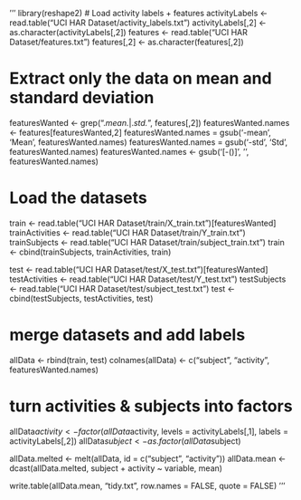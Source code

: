 '''
library(reshape2)
# Load activity labels + features
activityLabels <- read.table("UCI HAR Dataset/activity_labels.txt")
activityLabels[,2] <- as.character(activityLabels[,2])
features <- read.table("UCI HAR Dataset/features.txt")
features[,2] <- as.character(features[,2])

# Extract only the data on mean and standard deviation
featuresWanted <- grep(".*mean.*|.*std.*", features[,2])
featuresWanted.names <- features[featuresWanted,2]
featuresWanted.names = gsub('-mean', 'Mean', featuresWanted.names)
featuresWanted.names = gsub('-std', 'Std', featuresWanted.names)
featuresWanted.names <- gsub('[-()]', '', featuresWanted.names)


# Load the datasets
train <- read.table("UCI HAR Dataset/train/X_train.txt")[featuresWanted]
trainActivities <- read.table("UCI HAR Dataset/train/Y_train.txt")
trainSubjects <- read.table("UCI HAR Dataset/train/subject_train.txt")
train <- cbind(trainSubjects, trainActivities, train)

test <- read.table("UCI HAR Dataset/test/X_test.txt")[featuresWanted]
testActivities <- read.table("UCI HAR Dataset/test/Y_test.txt")
testSubjects <- read.table("UCI HAR Dataset/test/subject_test.txt")
test <- cbind(testSubjects, testActivities, test)

# merge datasets and add labels
allData <- rbind(train, test)
colnames(allData) <- c("subject", "activity", featuresWanted.names)

# turn activities & subjects into factors
allData$activity <- factor(allData$activity, levels = activityLabels[,1], labels = activityLabels[,2])
allData$subject <- as.factor(allData$subject)

allData.melted <- melt(allData, id = c("subject", "activity"))
allData.mean <- dcast(allData.melted, subject + activity ~ variable, mean)

write.table(allData.mean, "tidy.txt", row.names = FALSE, quote = FALSE)
'''